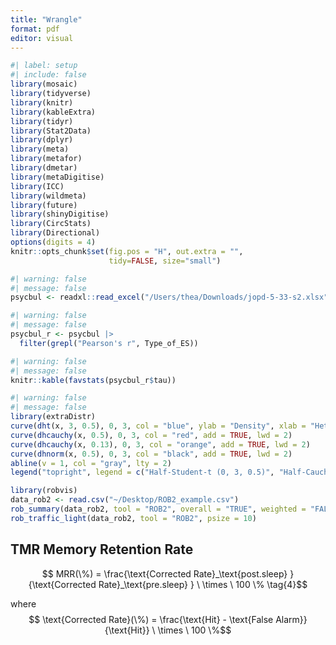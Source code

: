 ```yaml
---
title: "Wrangle"
format: pdf
editor: visual
---
```


```r
#| label: setup
#| include: false
library(mosaic)
library(tidyverse)
library(knitr)
library(kableExtra)
library(tidyr)
library(Stat2Data)
library(dplyr)
library(meta)
library(metafor)
library(dmetar)
library(metaDigitise)
library(ICC)
library(wildmeta)
library(future)
library(shinyDigitise)
library(CircStats)
library(Directional)
options(digits = 4)
knitr::opts_chunk$set(fig.pos = "H", out.extra = "",
                      tidy=FALSE, size="small")
```

```r
#| warning: false
#| message: false
psycbul <- readxl::read_excel("/Users/thea/Downloads/jopd-5-33-s2.xlsx")
```

```r
#| warning: false
#| message: false
psycbul_r <- psycbul |>
  filter(grepl("Pearson's r", Type_of_ES))
```

```r
#| warning: false
#| message: false
knitr::kable(favstats(psycbul_r$tau))
```

```r
#| warning: false
#| message: false
library(extraDistr)
curve(dht(x, 3, 0.5), 0, 3, col = "blue", ylab = "Density", xlab = "Heterogeneity (\u03c4)", lwd = 2)
curve(dhcauchy(x, 0.5), 0, 3, col = "red", add = TRUE, lwd = 2)
curve(dhcauchy(x, 0.13), 0, 3, col = "orange", add = TRUE, lwd = 2)
curve(dhnorm(x, 0.5), 0, 3, col = "black", add = TRUE, lwd = 2)
abline(v = 1, col = "gray", lty = 2)
legend("topright", legend = c("Half-Student-t (0, 3, 0.5)", "Half-Cauchy (0, 0.5)", "Half-Cauchy (0, 0.13)", "Half-Normal (0, 0.5)"), col = c("blue", "red","orange","black"), lwd = 2, bty = "n")
```

```r
library(robvis)
data_rob2 <- read.csv("~/Desktop/ROB2_example.csv")
rob_summary(data_rob2, tool = "ROB2", overall = "TRUE", weighted = "FALSE")
rob_traffic_light(data_rob2, tool = "ROB2", psize = 10)
```

## TMR Memory Retention Rate

$$ MRR(\%) = \frac{\text{Corrected Rate}_\text{post.sleep} }{\text{Corrected Rate}_\text{pre.sleep} } \ \times \ 100 \% \tag{4}$$

where $$ \text{Corrected Rate}(\%) = \frac{\text{Hit} - \text{False Alarm}} {\text{Hit}} \ \times \ 100 \%$$
